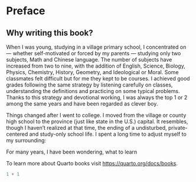 # Preface {.unnumbered}

## Why writing this book?

When I was young, studying in a village primary school, I concentrated on --- whether self-motivated or forced by my parents --- studying only two subjects, Math and Chinese language. The number of subjects have increased from two to nine, with the addition of English, Science, Biology, Physics, Chemistry, History, Geometry, and Ideological or Moral. Some classmates felt difficult but for me they kept to be courses. I achieved good grades following the same strategy by listening carefully on classes, understanding the definitions and practicing on some typical problems. Thanks to this strategy and devotional working, I was always the top 1 or 2 among the same years and have been regarded as clever boy.

Things changed after I went to college. I moved from the village or county high school to the province (just like state in the U.S.) capital. It resembles, though I haven't realized at that time, the ending of a undisturbed, private-centered and study-only school life. I spent a long time to adjust myself to my surrounding:

For many years, I have been wondering, what to learn

To learn more about Quarto books visit <https://quarto.org/docs/books>.

```r
1 + 1
```
